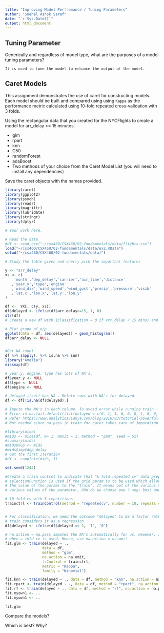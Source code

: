 ```yaml
---
title: "Improving Model Perfromance / Tuning Parameters"
author: "Snehal Ashok Saraf"
date: "`r Sys.Date()`"
output: html_document
---
```



## Tuning Parameter

Generically and regardless of model type, what are the purposes of a model
tuning parameters?

```
It is used to tune the model to enhance the output of the model. 
```

## Caret Models

This assignment demonstrates the use of caret for constructing models. Each
model should be built and compared using using `Kappa` as the performance
metric calculated using 10-fold repeated cross-validation with 3 folds.

Using the rectangular data that you created for the NYCFlights to create a model
for arr_delay >= 15 minutes.

- glm
- rpart
- knn
- C50
- randomForest
- adaBoost
- Two methods of your choice from the Caret Model List (you will need to install any dependencies)

Save the caret objects with the names provided.

```r
library(caret)
library(ggplot2)
library(psych)
library(readr)
library(magrittr)
library(lubridate)
library(stringr)
library(dplyr)
```

```r

# Your work here.

# Read the data
#df <- read_csv("~/csx460/CSX460/02-fundamentals/data/flights.csv") 
load("~/csx460/CSX460/02-fundamentals/data/ex2.RData")
setwd("~/csx460/CSX460/02-fundamentals/data/")

# Study the table given and cherry pick the important features

y <- "arr_delay"
xs <- c(
    'month','dep_delay','carrier','air_time','distance'
   ,'year.y','type','engine'
   ,'wind_dir','wind_speed','wind_gust','precip','pressure','visib'
   ,'lat.x','lon.x','lat.y','lon.y'
)

df <-  YX[, c(y, xs)]
df$delayed <- ifelse(df$arr_delay>=15, 1, 0)
str(df)
# Create a new df with {classification = 0 if arr_delay < 15 mins} and

# Plot graph of o/p
ggplot(data = df, aes(delayed)) + geom_histogram()
df$arr_delay <- NULL


#Get NA count
df %>% sapply(. %>% is.na %>% sum)
library("Amelia")
missmap(df)

# year.y, engine, type has lots of NA's.
df$year.y <- NULL
df$type <- NULL
df$engine <- NULL

# delayed itself has NA . Delete rows with NA's for delayed.
df <- df[!is.na(df$delayed),]

# Impute the NA's in each column. To avoid error while running train -
# Error in na.fail.default(list(delayed = c(0, 1, 1, 0, 0, 0, 1, 0, 0, 0,  :
# Refer https://www.analyticsvidhya.com/blog/2016/03/tutorial-powerful-packages-imputing-missing-values/
# Not needed since na.pass in train for caret takes care of imputation.

#library(mice)
#mids <- mice(df, m= 1, maxit = 1, method = "pmm", seed = 52)
#summary(mids)
#midsbkup <- mids
#mids$imp$dep_delay
# Get the first iteration
#df <- complete(mids, 1)

set.seed(1244)

#Create a train control to indicate that "k fold repeated cv" data prep is to be used
# selectionFunction is used if the grid param is to be used which allows us to control
# the value of the params to the "train". It means out of the various models built using
# various values of the parameter, HOW do we choose one ? <eg: best one OR next to best one etc >

# 10 fold cv with 3 repetitions
trainctrl <- trainControl(method = "repeatedcv", number = 10, repeats = 3, selectionFunction = "oneSE")


# For classification, we need the outcome "delayed" to be a factor rather than a numeral. Else
# train considers it as a regression
df$delayed <- ifelse(df$delayed == 1, '1', '0')

# na.action = na.pass imputes the NA's automatically for us. However, it does NOT work for trControl
# when a fold-cv is used. Hence, use na.action = na.omit
fit.glm <- train(delayed ~ ., 
                 data = df, 
                 method = "glm",
                 na.action = na.omit, 
                 trControl = trainctrl, 
                 metric = "Kappa",
                 family = "binomial")

fit.knn <- train(delayed ~ ., data = df, method = "knn", na.action = na.pass)
fit.rpart <- train(delayed ~ ., data = df, method = "rpart", na.action = na.pass)
fit.rf <- train(delayed ~ ., data = df, method = "rf", na.action = na.pass)
fit.myown1 <- ..
fit.myown1 <- ..

fit.glm
```

Compare the  models?

Which is best?  Why?

```
```
